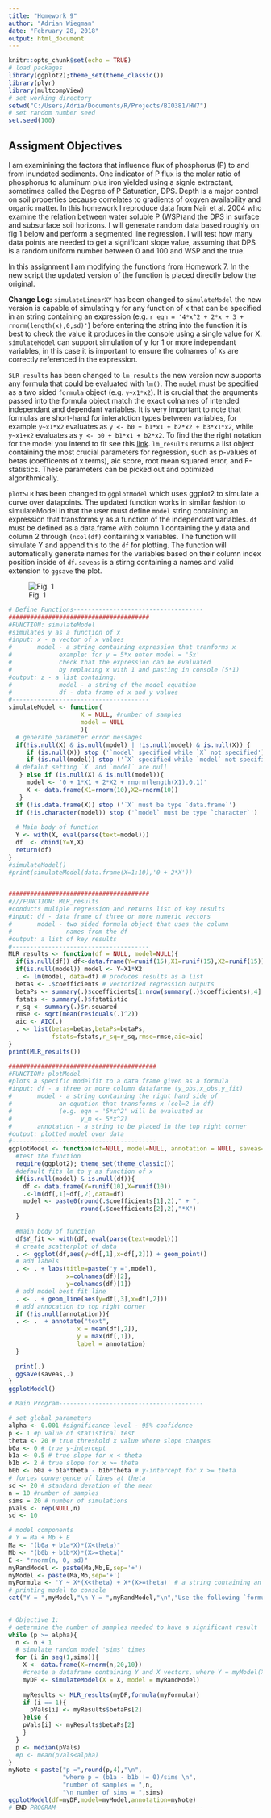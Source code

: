 ```yaml
---
title: "Homework 9"
author: "Adrian Wiegman"
date: "February 28, 2018"
output: html_document
---
```


```r
knitr::opts_chunk$set(echo = TRUE)
# load packages
library(ggplot2);theme_set(theme_classic())
library(plyr)
library(multcompView)
# set working directory
setwd("C:/Users/Adria/Documents/R/Projects/BIO381/HW7")
# set random number seed
set.seed(100)
```
## Assigment Objectives

I am examinining the factors that influence flux of phosphorus (P) to and from inundated sediments. One indicator of P flux is the molar ratio of phosphorus to aluminum plus iron yielded using a signle extractant, sometimes called the Degree of P Saturation, DPS. Depth is a major control on soil properties because correlates to gradients of oxgyen availability and organic matter. In this homework I reproduce data from Nair et al. 2004 who examine the relation between water soluble P (WSP)and the DPS in surface and subsurface soil horizons. I will generate random data based roughly on fig 1 below and perform a segmented line regression. I will test how many data points are needed to get a significant slope value, assuming that DPS is a random uniform number between 0 and 100 and WSP and the true. 

In this assignment I am modifying the functions from [Homework 7](BIO381/HW7/homework07.html). In the new script the updated version of the function is placed directly below the original. 

**Change Log:**
`simulateLinearXY` has been changed to `simulateModel` the new version is capable of simulating y for any function of x that can be specified in an string containing an expression (e.g. `r eqn = '4*x^2 + 2*x + 3 + rnorm(length(x),0,sd)'`) before entering the string into the function it is best to check the value it produces in the console using a single value for X. `simulateModel` can support simulation of y for 1 or more independant variables, in this case it is important to ensure the colnames of `Xs` are correctly referenced in the expression. 

`SLR_results` has been changed to `lm_results` the new version now supports any formula that could be evaluated with `lm()`. The `model` must be specified as a two sided `formula` object (e.g. `y~x1*x2`). It is crucial that the arguments passed into the formula object match the exact colnames of intended independant and dependant variables. It is very important to note that formulas are short-hand for interatction types between variables, for example `y~x1*x2` evaluates as `y <- b0 + b1*x1 + b2*x2 + b3*x1*x2`, while `y~x1+x2` evaluates as `y <- b0 + b1*x1 + b2*x2`. To find the the right notation for the model you intend to fit see this [link](formulanotation.pdf). `lm_results` returns a list object containing the most crucial parameters for regression, such as p-values of betas (coefficents of x terms), aic score, root mean squared error, and F-statistics. These parameters can be picked out and optimized algorithmically. 

`plotSLR` has been changed to `ggplotModel` which uses ggplot2 to simulate a curve over datapoints. The updated function works in similar fashion to simulateModel in that the user must define `model` string containing an expression that transforms y as a function of the independant variables. `df` must be defined as a data.frame with column 1 containing the y data and column 2 through `(ncol(df)` containing x variables. The function will simulate Y and append this to the `df` for plotting. The function will automatically generate names for the variables based on their column index position inside of `df`. `saveas` is a stirng containing a names and valid extension to `ggsave` the plot. 


![Fig. 1](FIg_Nair2004.png)

```r
# Define Functions------------------------------------
#######################################
#FUNCTION: simulateModel
#simulates y as a function of x
#input: x - a vector of x values
#       model - a string containing expression that tranforms x
#             example: for y = 5*x enter model = '5x'
#             check that the expression can be evaluated 
#             by replacing x with 1 and pasting in console (5*1)
#output: z - a list containng:
#             model - a string of the model equation
#             df - data frame of x and y values
#--------------------------------------
simulateModel <- function(
                    X = NULL, #number of samples
                    model = NULL 
                    ){
  # generate parameter error messages 
  if(!is.null(X) & is.null(model) | !is.null(model) & is.null(X)) {
     if (is.null(X)) stop ('`model` specified while `X` not specified')
     if (is.null(model)) stop ('`X` specified while `model` not specified')
  # defalut setting `X` and `model` are null
   } else if (is.null(X) & is.null(model)){
     model <- '0 + 1*X1 + 2*X2 + rnorm(length(X1),0,1)'
     X <- data.frame(X1=rnorm(10),X2=rnorm(10))
   }
  if (!is.data.frame(X)) stop ('`X` must be type `data.frame`')
  if (!is.character(model)) stop ('`model` must be type `character`')
  
  # Main body of function
  Y <- with(X, eval(parse(text=model)))
  df  <- cbind(Y=Y,X)
  return(df)
} 
#simulateModel()
#print(simulateModel(data.frame(X=1:10),'0 + 2*X'))


#######################################
#///FUNCTION: MLR_results
#conducts muliple regression and returns list of key results
#input: df - data frame of three or more numeric vectors
#       model - two sided formula object that uses the column 
#               names from the df
#output: a list of key results
#--------------------------------------
MLR_results <- function(df = NULL, model=NULL){
  if(is.null(df)) df<-data.frame(Y=runif(15),X1=runif(15),X2=runif(15))
  if(is.null(model)) model <- Y~X1*X2
  . <- lm(model, data=df) # produces results as a list
  betas <- .$coefficients # vectorized regression outputs
  betaPs <- summary(.)$coefficients[1:nrow(summary(.)$coefficients),4]
  fstats <- summary(.)$fstatistic
  r_sq <- summary(.)$r.squared
  rmse <- sqrt(mean(residuals(.)^2))
  aic <- AIC(.)
  . <- list(betas=betas,betaPs=betaPs,
            fstats=fstats,r_sq=r_sq,rmse=rmse,aic=aic)
}
print(MLR_results())

#########################################
#FUNCTION: plotModel
#plots a specific modelfit to a data frame given as a formula 
#input: df - a three or more column datafarme (y_obs,x_obs,y_fit)
#       model - a string containing the right hand side of 
#             an equation that transforms x (col=2 in df)
#             (e.g. eqn = '5*x^2' will be evaluated as
#                   y_m <- 5*x^2)
#       annotation - a string to be placed in the top right corner
#output: plotted model over data 
#----------------------------------------
ggplotModel <- function(df=NULL, model=NULL, annotation = NULL, saveas=paste0('modelplot',Sys.Date(),'.png')){
  #test the function
  require(ggplot2); theme_set(theme_classic())
  #default fits lm to y as function of x
  if(is.null(model) & is.null(df)){
    df <- data.frame(Y=runif(10),X=runif(10))
    .<-lm(df[,1]~df[,2],data=df)
    model <- paste0(round(.$coefficients[1],2)," + ",
                    round(.$coefficients[2],2),"*X")
  }
  
  #main body of function
  df$Y_fit <- with(df, eval(parse(text=model)))
  # create scatterplot of data
  . <- ggplot(df,aes(y=df[,1],x=df[,2])) + geom_point()
  # add labels
  . <- . + labs(title=paste('y =',model),
                x=colnames(df)[2],
                y=colnames(df)[1])
  # add model best fit line 
  . <- . + geom_line(aes(y=df[,3],x=df[,2]))
  # add annocation to top right corner
  if (!is.null(annotation)){
  . <- .  + annotate("text", 
                   x = mean(df[,2]),
                   y = max(df[,1]), 
                   label = annotation)
  }
  
  print(.)
  ggsave(saveas,.)
}
ggplotModel()

```

```r
# Main Program----------------------------------------

# set global parameters
alpha <- 0.001 #significance level - 95% confidence
p <- 1 #p value of statistical test
theta <- 20 # true threshold x value where slope changes
b0a <- 0 # true y-intercept 
b1a <- 0.5 # true slope for x < theta
b1b <- 2 # true slope for x >= theta 
b0b <- b0a + b1a*theta - b1b*theta # y-intercept for x >= theta
# forces convergence of lines at theta
sd <- 20 # standard devation of the mean 
n = 10 #number of samples
sims = 20 # number of simulations
pVals <- rep(NULL,n)
sd <- 10

# model components
# Y = Ma + Mb + E 
Ma <- "(b0a + b1a*X)*(X<theta)"
Mb <- "(b0b + b1b*X)*(X>=theta)"
E <- "rnorm(n, 0, sd)"
myRandModel <- paste(Ma,Mb,E,sep='+')
myModel <- paste(Ma,Mb,sep='+')
myFormula <- 'Y ~ X*(X<theta) + X*(X>=theta)' # a string containing an expression of type formula 
# printing model to console
cat("Y = ",myModel,"\n Y = ",myRandModel,"\n","Use the following `formula` To fit this model with `lm()`: \n",myFormula)
                        

# Objective 1:
# determine the number of samples needed to have a significant result
while (p >= alpha){
  n <- n + 1
  # simulate random model 'sims' times
  for (i in seq(1,sims)){
    X <- data.frame(X=rnorm(n,20,10))
    #create a dataframe containing Y and X vectors, where Y = myModel(Xs)
    myDF <- simulateModel(X = X, model = myRandModel)
    
    myResults <- MLR_results(myDF,formula(myFormula))
    if (i == 1){
      pVals[i] <- myResults$betaPs[2]
    }else {
    pVals[i] <- myResults$betaPs[2]
    }
  }
  p <- median(pVals)
  #p <- mean(pVals<alpha)
}
myNote <-paste("p =",round(p,4),"\n",
               "where p = (b1a - b1b != 0)/sims \n",
               "number of samples = ",n,
               "\n number of sims = ",sims)
ggplotModel(df=myDF,model=myModel,annotation=myNote)
# END PROGRAM-----------------------------------------
```

